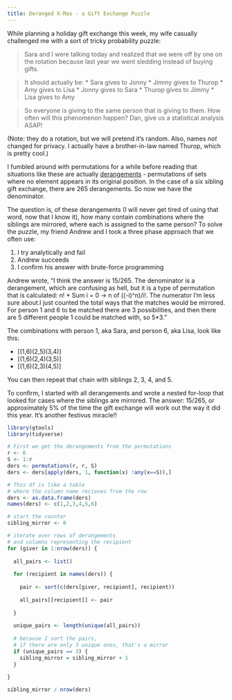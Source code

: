 ```yaml
---
title: Deranged X-Mas - a Gift Exchange Puzzle
---
```


While planning a holiday gift exchange this week, my wife casually challenged me with a sort of tricky probability puzzle:

> Sara and I were talking today and realized that we were off by one on the rotation because last year we went sledding instead of buying gifts. 

> It should actually be:
> * Sara gives to Jonny
> * Jimmy gives to Thurop
> * Amy gives to Lisa
> * Jonny gives to Sara
> * Thurop gives to Jimmy
> * Lisa gives to Amy 

> So everyone is giving to the same person that is giving to them. How often will this phenomenon happen? Dan, give us a statistical analysis ASAP!

(Note: they do a rotation, but we will pretend it's random. Also, names *not* changed for privacy. I actually have a brother-in-law named Thurop, which is pretty cool.)

I fumbled around with permutations for a while before reading that situations like these are actually [derangements](http://mathworld.wolfram.com/Derangement.html) - permutations of sets where no element appears in its original position. In the case of a six sibling gift exchange, there are 265 derangements. So now we have the denominator.

The question is, of these derangements (I will never get tired of using that word, now that I know it), how many contain combinations where the siblings are mirrored, where each is assigned to the same person? To solve the puzzle, my friend Andrew and I took a three phase approach that we often use:

1. I try analytically and fail 
2. Andrew succeeds
3. I confirm his answer with brute-force programming

Andrew wrote, "I think the answer is 15/265. The denominator is a derangement, which are confusing as hell, but it is a type of permutation that is calculated: n! * Sum i = 0 -> n of ((-i)^n)/i!. The numerator I'm less sure about.I just counted the total ways that the matches would be mirrored. For person 1 and 6  to be matched there are 3 possibilities, and then there are 5 different people 1 could be matched with, so 5*3." 

The combinations with person 1, aka Sara, and person 6, aka Lisa, look like this:

* [(1,6)(2,5)(3,4)] 
* [(1,6)(2,4)(3,5)] 
* [(1,6)(2,3)(4,5)]

You can then repeat that chain with siblings 2, 3, 4, and 5.

To confirm, I started with all derangements and wrote a nested for-loop that looked for cases where the siblings are mirrored. The answer: 15/265, or approximately 5% of the time the gift exchange will work out the way it did this year. It's another festivus miracle!! 

```r
library(gtools)
library(tidyverse)

# First we get the derangements from the permutations
r <- 6
S <- 1:r
ders <- permutations(r, r, S)  
ders <- ders[apply(ders, 1, function(x) !any(x==S)),]

# This df is like a table 
# where the column name recieves from the row
ders <- as.data.frame(ders)
names(ders) <- c(1,2,3,4,5,6)

# start the counter
sibling_mirror <- 0

# iterate over rows of derangements
# and columns representing the recipient
for (giver in 1:nrow(ders)) {
  
  all_pairs <- list()
  
  for (recipient in names(ders)) {
    
    pair <- sort(c(ders[giver, recipient], recipient))
    
    all_pairs[[recipient]] <- pair
    
  }
  
  unique_pairs <- length(unique(all_pairs))
  
  # because I sort the pairs, 
  # if there are only 3 unique ones, that's a mirror
  if (unique_pairs == 3) {
    sibling_mirror = sibling_mirror + 1
  }
  
}

sibling_mirror / nrow(ders)

``` 






